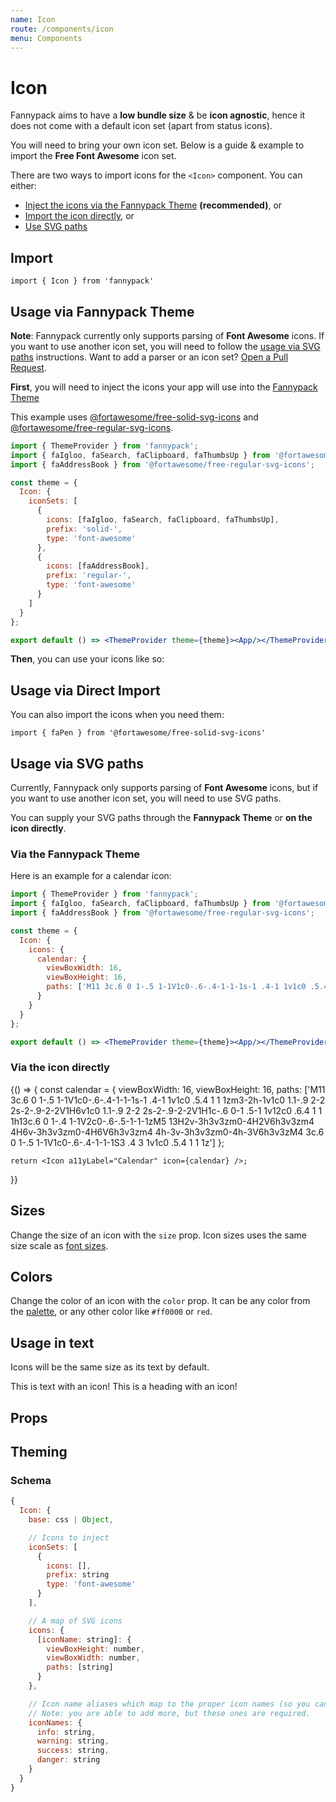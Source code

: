 ```yaml
---
name: Icon
route: /components/icon
menu: Components
---
```



# Icon

Fannypack aims to have a **low bundle size** & be **icon agnostic**, hence it does not come with a default icon set (apart from status icons).

You will need to bring your own icon set. Below is a guide & example to import the **Free Font Awesome** icon set.

There are two ways to import icons for the `<Icon>` component. You can either:

- [Inject the icons via the Fannypack Theme](#usage-via-fannypack-theme) **(recommended)**, or
- [Import the icon directly](#usage-via-direct-import), or
- [Use SVG paths](#usage-via-svg-paths)

## Import

`import { Icon } from 'fannypack'`

## Usage via Fannypack Theme

**Note**: Fannypack currently only supports parsing of **Font Awesome** icons. If you want to use another icon set, you will need to follow the [usage via SVG paths](#usage-via-svg-paths) instructions. Want to add a parser or an icon set? [Open a Pull Request](https://github.com/fannypackui/fannypack/pulls).

**First**, you will need to inject the icons your app will use into the [Fannypack Theme](/styling#theming)

This example uses [@fortawesome/free-solid-svg-icons](https://www.npmjs.com/package/@fortawesome/free-solid-svg-icons) and [@fortawesome/free-regular-svg-icons](https://www.npmjs.com/package/@fortawesome/free-regular-svg-icons).

```jsx
import { ThemeProvider } from 'fannypack';
import { faIgloo, faSearch, faClipboard, faThumbsUp } from '@fortawesome/free-solid-svg-icons';
import { faAddressBook } from '@fortawesome/free-regular-svg-icons';

const theme = {
  Icon: {
    iconSets: [
      {
        icons: [faIgloo, faSearch, faClipboard, faThumbsUp],
        prefix: 'solid-',
        type: 'font-awesome'
      },
      {
        icons: [faAddressBook],
        prefix: 'regular-',
        type: 'font-awesome'
      }
    ]
  }
};

export default () => <ThemeProvider theme={theme}><App/></ThemeProvider>
```

**Then**, you can use your icons like so:

<Playground>
  <Icon a11yLabel="Settings" icon="solid-igloo" />
</Playground>

## Usage via Direct Import

You can also import the icons when you need them:

`import { faPen } from '@fortawesome/free-solid-svg-icons'`

<Playground>
  <Icon a11yLabel="Settings" icon={faPen} type="font-awesome" />
</Playground>

## Usage via SVG paths

Currently, Fannypack only supports parsing of **Font Awesome** icons, but if you want to use another icon set, you will need to use SVG paths.

You can supply your SVG paths through the **Fannypack Theme** or **on the icon directly**.

### Via the Fannypack Theme

Here is an example for a calendar icon:

```jsx
import { ThemeProvider } from 'fannypack';
import { faIgloo, faSearch, faClipboard, faThumbsUp } from '@fortawesome/free-solid-svg-icons';
import { faAddressBook } from '@fortawesome/free-regular-svg-icons';

const theme = {
  Icon: {
    icons: {
      calendar: {
        viewBoxWidth: 16,
        viewBoxHeight: 16,
        paths: ['M11 3c.6 0 1-.5 1-1V1c0-.6-.4-1-1-1s-1 .4-1 1v1c0 .5.4 1 1 1zm3-2h-1v1c0 1.1-.9 2-2 2s-2-.9-2-2V1H6v1c0 1.1-.9 2-2 2s-2-.9-2-2V1H1c-.6 0-1 .5-1 1v12c0 .6.4 1 1 1h13c.6 0 1-.4 1-1V2c0-.6-.5-1-1-1zM5 13H2v-3h3v3zm0-4H2V6h3v3zm4 4H6v-3h3v3zm0-4H6V6h3v3zm4 4h-3v-3h3v3zm0-4h-3V6h3v3zM4 3c.6 0 1-.5 1-1V1c0-.6-.4-1-1-1S3 .4 3 1v1c0 .5.4 1 1 1z']
      }
    }
  }
};

export default () => <ThemeProvider theme={theme}><App/></ThemeProvider>
```

<Playground>
  <Icon a11yLabel="Calendar" icon="calendar" />
</Playground>

### Via the icon directly

<Playground>
  {() => {
    const calendar = {
      viewBoxWidth: 16,
      viewBoxHeight: 16,
      paths: ['M11 3c.6 0 1-.5 1-1V1c0-.6-.4-1-1-1s-1 .4-1 1v1c0 .5.4 1 1 1zm3-2h-1v1c0 1.1-.9 2-2 2s-2-.9-2-2V1H6v1c0 1.1-.9 2-2 2s-2-.9-2-2V1H1c-.6 0-1 .5-1 1v12c0 .6.4 1 1 1h13c.6 0 1-.4 1-1V2c0-.6-.5-1-1-1zM5 13H2v-3h3v3zm0-4H2V6h3v3zm4 4H6v-3h3v3zm0-4H6V6h3v3zm4 4h-3v-3h3v3zm0-4h-3V6h3v3zM4 3c.6 0 1-.5 1-1V1c0-.6-.4-1-1-1S3 .4 3 1v1c0 .5.4 1 1 1z']
    };

    return <Icon a11yLabel="Calendar" icon={calendar} />;
  }}
</Playground>

## Sizes

Change the size of an icon with the `size` prop. Icon sizes uses the same size scale as [font sizes](/styling/fonts).

<Playground>
  <Icon a11yLabel="Settings" icon="solid-igloo" size="100" />
  <Icon a11yLabel="Settings" icon="solid-igloo" marginLeft="major-1" />
  <Icon a11yLabel="Settings" icon="solid-igloo" size="300" marginLeft="major-1" />
  <Icon a11yLabel="Settings" icon="solid-igloo" size="400" marginLeft="major-1" />
  <Icon a11yLabel="Settings" icon="solid-igloo" size="500" marginLeft="major-1" />
  <Icon a11yLabel="Settings" icon="solid-igloo" size="600" marginLeft="major-1" />
  <Icon a11yLabel="Settings" icon="solid-igloo" size="700" marginLeft="major-1" />
  <Icon a11yLabel="Settings" icon="solid-igloo" size="800" marginLeft="major-1" />
  <Icon a11yLabel="Settings" icon="solid-igloo" size="900" marginLeft="major-1" />
</Playground>

## Colors

Change the color of an icon with the `color` prop. It can be any color from the [palette](/palette), or any other color like `#ff0000` or `red`.

<Playground>
  <Icon a11yLabel="Success" icon="success" color="success" />
  <Icon a11yLabel="Error" icon="danger" color="danger" marginLeft="major-1" />
  <Icon a11yLabel="Warning" icon="warning" color="warning" marginLeft="major-1" />
  <Icon a11yLabel="Copy" icon="solid-clipboard" color="primary" marginLeft="major-1" />
</Playground>

## Usage in text

Icons will be the same size as its text by default.

<Playground>
  <Text>
    This is text with an icon! <Icon a11yLabel="Thumbs up" icon="solid-thumbs-up" />
  </Text>
  <Heading use="h3" marginTop="major-2">
    This is a heading with an icon! <Icon a11yLabel="Thumbs up" icon="solid-thumbs-up" />
  </Heading>
</Playground>

## Props

<PropsTable component={IconProps} />

## Theming

### Schema

```jsx
{
  Icon: {
    base: css | Object,

    // Icons to inject
    iconSets: [
      {
        icons: [],
        prefix: string
        type: 'font-awesome'
      }
    ],

    // A map of SVG icons
    icons: {
      [iconName: string]: {
        viewBoxHeight: number,
        viewBoxWidth: number,
        paths: [string]
      }
    },

    // Icon name aliases which map to the proper icon names (so you can use <Icon icon="info">).
    // Note: you are able to add more, but these ones are required.
    iconNames: {
      info: string,
      warning: string,
      success: string,
      danger: string
    }
  }
}
```
